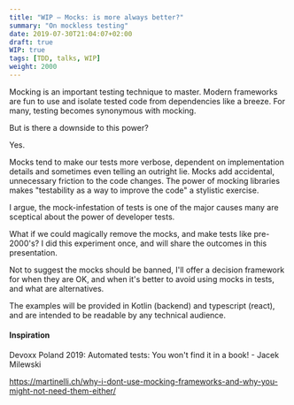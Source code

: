 ```yaml
---
title: "WIP – Mocks: is more always better?"
summary: "On mockless testing"
date: 2019-07-30T21:04:07+02:00
draft: true
WIP: true
tags: [TDD, talks, WIP]
weight: 2000
---
```


Mocking is an important testing technique to master. Modern frameworks are fun to use and isolate tested code from dependencies like a breeze. For many, testing becomes synonymous with mocking.

But is there a downside to this power? 

Yes. 

Mocks tend to make our tests more verbose, dependent on implementation details and sometimes even telling an outright lie. 
Mocks add accidental, unnecessary friction to the code changes.
The power of mocking libraries makes "testability as a way to improve the code" a stylistic exercise. 

I argue, the mock-infestation of tests is one of the major causes many are sceptical about the power of developer tests. 

What if we could magically remove the mocks, and make tests like pre-2000's? I did this experiment once, and will share the outcomes in this presentation. 

Not to suggest the mocks should be banned, I'll offer a decision framework for when they are OK, and when it's better to avoid using mocks in tests, and what are alternatives. 

The examples will be provided in Kotlin (backend) and typescript (react), and are intended to be readable by any technical audience.

#### Inspiration

Devoxx Poland 2019: Automated tests: You won't find it in a book! - Jacek Milewski <YoutubeLink v="PQe8VruXipc" />

https://martinelli.ch/why-i-dont-use-mocking-frameworks-and-why-you-might-not-need-them-either/